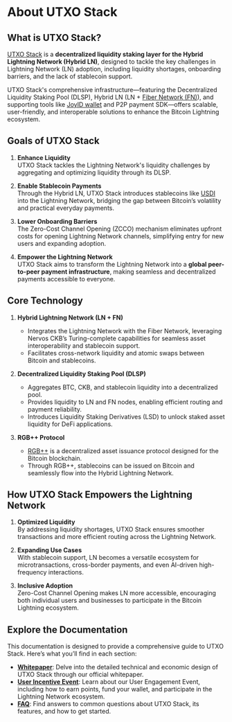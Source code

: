 # About UTXO Stack

## What is UTXO Stack?

[UTXO Stack](https://www.utxostack.network/) is a **decentralized liquidity staking layer for the Hybrid Lightning Network (Hybrid LN)**, designed to tackle the key challenges in Lightning Network (LN) adoption, including liquidity shortages, onboarding barriers, and the lack of stablecoin support. 

UTXO Stack's comprehensive infrastructure—featuring the Decentralized Liquidity Staking Pool (DLSP), Hybrid LN (LN + [Fiber Network (FN)](https://github.com/nervosnetwork/fiber/blob/main/docs/light-paper.md)), and supporting tools like [JoyID wallet](https://joy.id/en) and P2P payment SDK—offers scalable, user-friendly, and interoperable solutions to enhance the Bitcoin Lightning ecosystem.

## Goals of UTXO Stack

1. **Enhance Liquidity**  
   UTXO Stack tackles the Lightning Network's liquidity challenges by aggregating and optimizing liquidity through its DLSP.

2. **Enable Stablecoin Payments**  
   Through the Hybrid LN, UTXO Stack introduces stablecoins like [USDI](https://www.interpaystellar.com/) into the Lightning Network, bridging the gap between Bitcoin’s volatility and practical everyday payments.

3. **Lower Onboarding Barriers**  
   The Zero-Cost Channel Opening (ZCCO) mechanism eliminates upfront costs for opening Lightning Network channels, simplifying entry for new users and expanding adoption.

4. **Empower the Lightning Network**  
   UTXO Stack aims to transform the Lightning Network into a **global peer-to-peer payment infrastructure**, making seamless and decentralized payments accessible to everyone.

## Core Technology

1. **Hybrid Lightning Network (LN + FN)**  
   - Integrates the Lightning Network with the Fiber Network, leveraging Nervos CKB’s Turing-complete capabilities for seamless asset interoperability and stablecoin support.  
   - Facilitates cross-network liquidity and atomic swaps between Bitcoin and stablecoins.

2. **Decentralized Liquidity Staking Pool (DLSP)**  
   - Aggregates BTC, CKB, and stablecoin liquidity into a decentralized pool.  
   - Provides liquidity to LN and FN nodes, enabling efficient routing and payment reliability.  
   - Introduces Liquidity Staking Derivatives (LSD) to unlock staked asset liquidity for DeFi applications.

3. **RGB++ Protocol**  
   - [RGB++](https://github.com/ckb-cell/RGBPlusPlus-design) is a decentralized asset issuance protocol designed for the Bitcoin blockchain. 
   - Through RGB++, stablecoins can be issued on Bitcoin and seamlessly flow into the Hybrid Lightning Network.  

## How UTXO Stack Empowers the Lightning Network

1. **Optimized Liquidity**  
   By addressing liquidity shortages, UTXO Stack ensures smoother transactions and more efficient routing across the Lightning Network.

2. **Expanding Use Cases**  
   With stablecoin support, LN becomes a versatile ecosystem for microtransactions, cross-border payments, and even AI-driven high-frequency interactions.

3. **Inclusive Adoption**  
   Zero-Cost Channel Opening makes LN more accessible, encouraging both individual users and businesses to participate in the Bitcoin Lightning ecosystem.

## Explore the Documentation

This documentation is designed to provide a comprehensive guide to UTXO Stack. Here’s what you’ll find in each section:

- **[Whitepaper](./whitepaper.mdx)**: Delve into the detailed technical and economic design of UTXO Stack through our official whitepaper.  
- **[User Incentive Event](./user-incentive/overview.mdx)**: Learn about our User Engagement Event, including how to earn points, fund your wallet, and participate in the Lightning Network ecosystem.  
- **[FAQ](./faqs.mdx)**: Find answers to common questions about UTXO Stack, its features, and how to get started.
